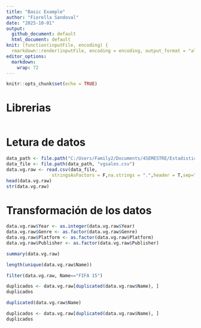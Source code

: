 ```yaml
---
title: "Basic Example"
author: "Fiorella Sandoval"
date: "2025-10-01"
output: 
  github_document: default
  html_document: default
knit: (function(inputFile, encoding) {
  rmarkdown::render(inputFile, encoding = encoding, output_format = "all") })
editor_options: 
  markdown: 
    wrap: 72
---
```


```r
knitr::opts_chunk$set(echo = TRUE)
```

# Librerias

```r

```

# Letura de datos

```r
data_path <- file.path("C:/Users/Family2/Documents/4SEMESTRE/Estadistica_IV/UNIDAD_1")
data_file <- file.path(data_path, "vgsales.csv")
data.vg.raw <- read.csv(data_file,
                 stringsAsFactors = F,na.strings = ".",header = T,sep=",")
head(data.vg.raw)
str(data.vg.raw)
```

# Transformación de los datos

```r
data.vg.raw$Year <- as.integer(data.vg.raw$Year)
data.vg.raw$Genre <- as.factor(data.vg.raw$Genre)
data.vg.raw$Platform <- as.factor(data.vg.raw$Platform)
data.vg.raw$Publisher <- as.factor(data.vg.raw$Publisher)

```

```r
summary(data.vg.raw)
```

```r
length(unique(data.vg.raw$Name))
```

```r
filter(data.vg.raw, Name=="FIFA 15")
```

```r
duplicados <- data.vg.raw[duplicated(data.vg.raw$Name), ]
duplicados
```

```r
duplicated(data.vg.raw$Name)
```

```r
duplicados <- data.vg.raw[duplicated(data.vg.raw$Name), ]
duplicados
```
